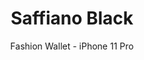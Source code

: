 ---
id: item-5
type: wallet
imgSrc: ../images/items/item5.png
specialOffers:
  - 3 FOR 2
  - NEW iPHONE
title: Saffiano Black
subtitle: Fashion Wallet - iPhone 11 Pro
price: 34.99
---